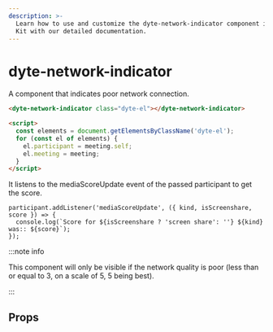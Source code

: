 ```yaml
---
description: >-
  Learn how to use and customize the dyte-network-indicator component in Ospi's React UI
  Kit with our detailed documentation.
---
```


# dyte-network-indicator

A component that indicates poor network connection.

```html
<dyte-network-indicator class="dyte-el"></dyte-network-indicator>

<script>
  const elements = document.getElementsByClassName('dyte-el');
  for (const el of elements) {
    el.participant = meeting.self;
    el.meeting = meeting;
  }
</script>
```

It listens to the mediaScoreUpdate event of the passed participant to get the score.

```tsx
participant.addListener('mediaScoreUpdate', ({ kind, isScreenshare, score }) => {
  console.log(`Score for ${isScreenshare ? 'screen share': ''} ${kind} was:: ${score}`);
});
```

:::note info

This component will only be visible if the network quality is poor (less than or equal to 3, on a scale of 5, 5 being best).

:::

## Props

<PropsTable of="dyte-network-indicator" />

<head>
  <title>React UI Kit dyte-network-indicator</title>
</head>